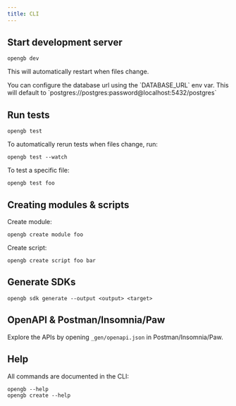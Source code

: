 ```yaml
---
title: CLI
---
```


## Start development server

```
opengb dev
```

This will automatically restart when files change.

<Tip>
    You can configure the database url using the `DATABASE_URL` env var. This will
    default to `postgres://postgres:password@localhost:5432/postgres`
</Tip>

## Run tests

```
opengb test
```

To automatically rerun tests when files change, run:

```
opengb test --watch
```

To test a specific file:

```
opengb test foo
```

## Creating modules & scripts

Create module:

```
opengb create module foo
```

Create script:

```
opengb create script foo bar
```

## Generate SDKs

```
opengb sdk generate --output <output> <target>
```

## OpenAPI & Postman/Insomnia/Paw

Explore the APIs by opening `_gen/openapi.json` in Postman/Insomnia/Paw.

## Help

All commands are documented in the CLI:

```
opengb --help
opengb create --help
```